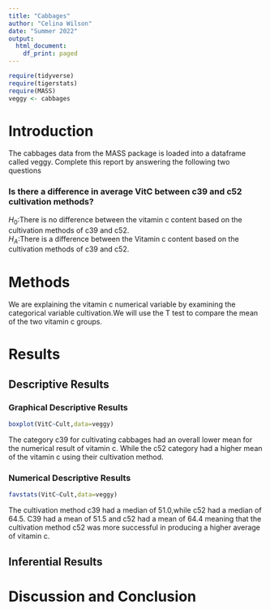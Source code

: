 ```yaml
---
title: "Cabbages"
author: "Celina Wilson"
date: "Summer 2022"
output:
  html_document:
    df_print: paged
---
```


```r
require(tidyverse)
require(tigerstats)
require(MASS)
veggy <- cabbages
```

# Introduction

<!--In this section you explain what you are trying to show.  Where did the data come from?  What is the research or other question you are trying to answer?!-->
 The cabbages data from the MASS package is loaded into a dataframe called veggy. Complete this report by answering the following two questions  
 
### Is there a difference in average VitC between c39 and c52 cultivation methods?  
$H_0$:There is no difference between the vitamin c content based on the cultivation methods of c39 and c52.  
$H_A$:There is a difference between the Vitamin c content based on the cultivation methods of c39 and c52.  

# Methods

<!--Decide on your methods:  use "variable analysis" or other appropriate descriptors.  Make sure to choose at least one graphical method and at least one numerical method.!-->
We are explaining the vitamin c numerical variable by examining the categorical variable cultivation.We will use the T test to compare the mean of the two vitamin c groups.  


# Results

<!--Divide this section into two sub-sections:  One for your descriptive  results and one for your inferential results.!-->

## Descriptive Results

### Graphical Descriptive Results
```r
boxplot(VitC~Cult,data=veggy)
```
  
  The category c39 for cultivating cabbages had an overall lower mean for the numerical result of vitamin c. While the c52 category had a higher mean of the vitamin c using their cultivation method.  


<!--Graphical results here.  Make sure to show your code.  Provide appropriate labels for axes, giving units if possible, and provide a good title for the graph, too.  Use the graphical results to describe the patterns if any that exist in the data as focused toward the research question!-->

### Numerical Descriptive Results

<!--Numerical results go here. Use the numerical results to describe the patterns if any that exist in the data as focused toward the research question!-->
```r
favstats(VitC~Cult,data=veggy)
```
The cultivation method c39 had a median of 51.0,while c52 had a median of 64.5. C39 had a mean of 51.5 and c52 had a mean of 64.4 meaning that the cultivation method c52 was more successful in producing a higher average of vitamin c.  


## Inferential Results

<!--State hypothesis clearly.  Make sure your discussion of the inferential test covers all the aspects that the test output produces, such as test statistic, p-value etc.  Make a decision about the null hypothesis, explain the assumptions on which the selected test/procedure was based, and why the chosen procedure satisfys the assumptions and is appropriate to answer the research question!-->


# Discussion and Conclusion

<!--Discussion and conclusion here.  If you found a relationship be sure to consider whether the relationship occurs because one of the variavbles causes the other, or whether they perhasps are related for some other reason.  Watch the chapter 6 videos from the GeorgeTown videos collection.!-->
